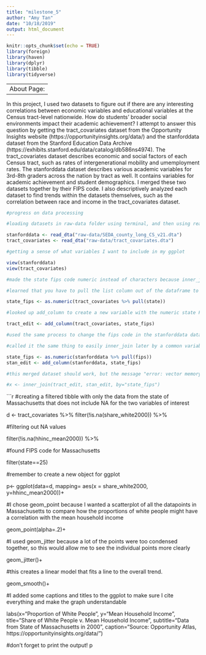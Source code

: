 ```yaml
---
title: "milestone_5"
author: "Amy Tan"
date: "10/18/2019"
output: html_document
---
```


```r
knitr::opts_chunk$set(echo = TRUE)
library(foreign)
library(haven)
library(dplyr)
library(tibble)
library(tidyverse)
```
---
About Page:
---
In this project, I used two datasets to figure out if there are any interesting correlations between economic variables and educational variables at the Census tract-level nationwide. How do students' broader social environments impact their academic achievement? I attempt to answer this question by getting the tract_covariates dataset from the Opportunity Insights website (https://opportunityinsights.org/data/) and the stanforddata dataset from the Stanford Education Data Archive (https://exhibits.stanford.edu/data/catalog/db586ns4974). The tract_covariates dataset describes economic and social factors of each Census tract, such as rates of intergenerational mobility and umemployment rates. The stanforddata dataset describes various academic variables for 3rd-8th graders across the nation by tract as well. It contains variables for academic achievement and student demographics. I merged these two datasets together by their FIPS code. I also descriptively analyzed each dataset to find trends within the datasets themselves, such as the correlation between race and income in the tract_covariates dataset. 


```r

#progress on data processing

#loading datasets in raw-data folder using terminal, and then using read_dta function for Stata files

stanforddata <- read_dta("raw-data/SEDA_county_long_CS_v21.dta")
tract_covariates <- read_dta("raw-data/tract_covariates.dta")

#getting a sense of what variables I want to include in my ggplot

view(stanforddata)
view(tract_covariates)
```

```r

#made the state fips code numeric instead of characters because inner_join doesn't work with characters

#learned that you have to pull the list column out of the dataframe to make it numeric

state_fips <- as.numeric(tract_covariates %>% pull(state))

#looked up add_column to create a new variable with the numeric state FIPS code

tract_edit <- add_column(tract_covariates, state_fips)

#used the same process to change the fips code in the stanforddata dataset to a numeric vector

#called it the same thing to easily inner_join later by a common variable name

state_fips <- as.numeric(stanforddata %>% pull(fips))
stan_edit <- add_column(stanforddata, state_fips)

#this merged dataset should work, but the message "error: vector memory exhausted (limit reached?)" showed up, figure out why later

#x <- inner_join(tract_edit, stan_edit, by="state_fips")

```

```r

#creating a filtered tibble with only the data from the state of Massachusetts that does not include NA for the two variables of interest

d <- tract_covariates %>%
  filter(!is.na(share_white2000)) %>%
  
  #filtering out NA values
  
  filter(!is.na(hhinc_mean2000)) %>%
  
  #found FIPS code for Massachusetts
  
  filter(state==25)

#remember to create a new object for ggplot

p<- ggplot(data=d, mapping= aes(x = share_white2000, y=hhinc_mean2000))+
  
#I chose geom_point because I wanted a scatterplot of all the datapoints in Massachusetts to compare how the proportions of white people might have a correlation with the mean household income
  
  geom_point(alpha=.2)+
  
#I used geom_jitter because a lot of the points were too condensed together, so this would allow me to see the individual points more clearly
  
  geom_jitter()+
  
#this creates a linear model that fits a line to the overall trend.
  
  geom_smooth()+
  
#I added some captions and titles to the ggplot to make sure I cite everything and make the graph understandable
  
  labs(x="Proportion of White People", y="Mean Household Income", title="Share of White People v. Mean Household Income", subtitle="Data from State of Massachusetts in 2000", caption="Source: Opportunity Atlas, https://opportunityinsights.org/data/")

#don't forget to print the output!
p

